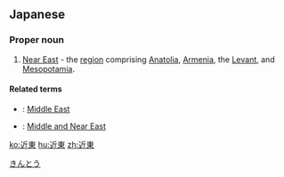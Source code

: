 ==Japanese==
{{ja-kanjitab|きん|とう|yomi=on}}

===Proper noun===
{{ja-pos|きんとう|proper}}

# [[Near East]] - the [[region]] comprising [[Anatolia]], [[Armenia]], the [[Levant]], and [[Mesopotamia]].

====Related terms====
* {{ja-r|中東|ちゅうとう|caps=y}}: [[Middle East]]
* {{ja-r|中近東|ちゅうきんとう|caps=y}}: [[Middle and Near East]]

[[Category:ja:Place names|きんとう]]

[[ko:近東]]
[[hu:近東]]
[[zh:近東]]